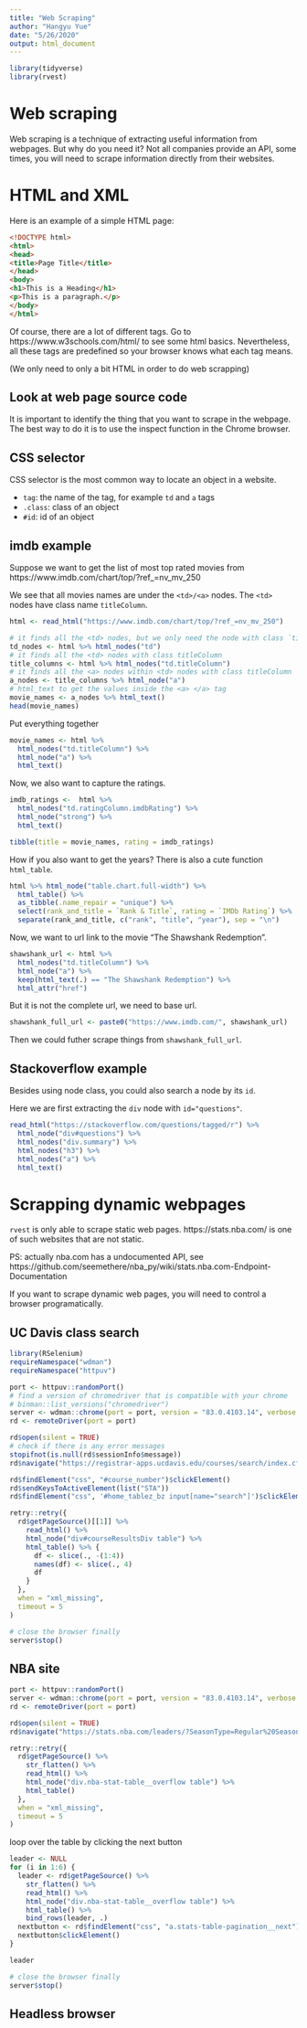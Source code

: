 ```yaml
---
title: "Web Scraping"
author: "Hangyu Yue"
date: "5/26/2020"
output: html_document
---
```


```r
library(tidyverse)
library(rvest)
```


# Web scraping

Web scraping is a technique of extracting useful information from webpages. But why do you need it? 
Not all companies provide an API, some times, you will need to scrape information directly from their websites.


# HTML and XML

Here is an example of a simple HTML page:

```html
<!DOCTYPE html>
<html>
<head>
<title>Page Title</title>
</head>
<body>
<h1>This is a Heading</h1>
<p>This is a paragraph.</p>
</body>
</html>
```

Of course, there are a lot of different tags. Go to https://www.w3schools.com/html/ to see some html basics.
Nevertheless, all these tags are predefined so your browser knows what each tag means.

(We only need to only a bit HTML in order to do web scrapping)


## Look at web page source code

It is important to identify the thing that you want to scrape in the webpage. The best way to do it is to use the inspect function in the Chrome browser.


## CSS selector

CSS selector is the most common way to locate an object in a website. 

- `tag`: the name of the tag, for example `td` and `a` tags
- `.class`: class of an object
- `#id`: id of an object


## imdb example

Suppose we want to get the list of most top rated movies from https://www.imdb.com/chart/top/?ref_=nv_mv_250

We see that all movies names are under the `<td>/<a>` nodes. The `<td>` nodes have class name `titleColumn`.

```r
html <- read_html("https://www.imdb.com/chart/top/?ref_=nv_mv_250")
```


```r
# it finds all the <td> nodes, but we only need the node with class `titleColumn`
td_nodes <- html %>% html_nodes("td")
# it finds all the <td> nodes with class titleColumn
title_columns <- html %>% html_nodes("td.titleColumn")
# it finds all the <a> nodes within <td> nodes with class titleColumn
a_nodes <- title_columns %>% html_node("a")
# html_text to get the values inside the <a> </a> tag
movie_names <- a_nodes %>% html_text()
head(movie_names)
```

Put everything together
```r
movie_names <- html %>%
  html_nodes("td.titleColumn") %>% 
  html_node("a") %>%
  html_text()
```


Now, we also want to capture the ratings.

```r
imdb_ratings <-  html %>%
  html_nodes("td.ratingColumn.imdbRating") %>%
  html_node("strong") %>%
  html_text()
```

```r
tibble(title = movie_names, rating = imdb_ratings)
```

How if you also want to get the years? There is also a cute function `html_table`.

```r
html %>% html_node("table.chart.full-width") %>%
  html_table() %>% 
  as_tibble(.name_repair = "unique") %>%
  select(rank_and_title = `Rank & Title`, rating = `IMDb Rating`) %>%
  separate(rank_and_title, c("rank", "title", "year"), sep = "\n")
```



Now, we want to url link to the movie "The Shawshank Redemption".

```r
shawshank_url <- html %>%
  html_nodes("td.titleColumn") %>%
  html_node("a") %>%
  keep(html_text(.) == "The Shawshank Redemption") %>%
  html_attr("href")
```

But it is not the complete url, we need to base url.
```r
shawshank_full_url <- paste0("https://www.imdb.com/", shawshank_url)
```

Then we could futher scrape things from `shawshank_full_url`.



## Stackoverflow example

Besides using node class, you could also search a node by its `id`.

Here we are first extracting the `div` node with `id="questions"`.

```r
read_html("https://stackoverflow.com/questions/tagged/r") %>%
  html_node("div#questions") %>%
  html_nodes("div.summary") %>%
  html_nodes("h3") %>%
  html_nodes("a") %>%
  html_text()
```


# Scrapping dynamic webpages

`rvest` is only able to scrape static web pages. https://stats.nba.com/ is one of such websites that are not static.

PS: actually nba.com has a undocumented API, see https://github.com/seemethere/nba_py/wiki/stats.nba.com-Endpoint-Documentation

If you want to scrape dynamic web pages, you will need to control a browser programatically.



## UC Davis class search


```r
library(RSelenium)
requireNamespace("wdman")
requireNamespace("httpuv")
```


```r
port <- httpuv::randomPort()
# find a version of chromedriver that is compatible with your chrome
# binman::list_versions("chromedriver")
server <- wdman::chrome(port = port, version = "83.0.4103.14", verbose = FALSE)
rd <- remoteDriver(port = port)
```


```r
rd$open(silent = TRUE)
# check if there is any error messages
stopifnot(is.null(rd$sessionInfo$message))
rd$navigate("https://registrar-apps.ucdavis.edu/courses/search/index.cfm")
```

```r
rd$findElement("css", "#course_number")$clickElement()
rd$sendKeysToActiveElement(list("STA"))
rd$findElement("css", '#home_tablez_bz input[name="search"]')$clickElement()
```


```r
retry::retry({
  rd$getPageSource()[[1]] %>% 
    read_html() %>% 
    html_node("div#courseResultsDiv table") %>% 
    html_table() %>% {
      df <- slice(., -(1:4))
      names(df) <- slice(., 4)
      df
    }
  },
  when = "xml_missing",
  timeout = 5
)
```

```r
# close the browser finally
server$stop()
```

## NBA site

```r
port <- httpuv::randomPort()
server <- wdman::chrome(port = port, version = "83.0.4103.14", verbose = FALSE)
rd <- remoteDriver(port = port)
```

```r
rd$open(silent = TRUE)
rd$navigate("https://stats.nba.com/leaders/?SeasonType=Regular%20Season")
```

```r
retry::retry({
  rd$getPageSource() %>%
    str_flatten() %>%
    read_html() %>%
    html_node("div.nba-stat-table__overflow table") %>%
    html_table()
  },
  when = "xml_missing",
  timeout = 5
)  
```

loop over the table by clicking the next button
```r
leader <- NULL
for (i in 1:6) {
  leader <- rd$getPageSource() %>%
    str_flatten() %>%
    read_html() %>%
    html_node("div.nba-stat-table__overflow table") %>%
    html_table() %>%
    bind_rows(leader, .)
  nextbutton <- rd$findElement("css", "a.stats-table-pagination__next")
  nextbutton$clickElement()
}
```

```r
leader
```

```r
# close the browser finally
server$stop()
```



## Headless browser
